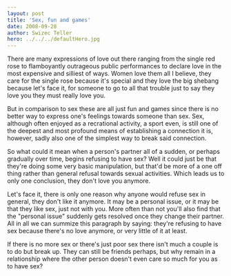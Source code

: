 ```yaml
---
layout: post
title: 'Sex, fun and games'
date: 2008-09-28
author: Swizec Teller
hero: ../../../defaultHero.jpg
---
```

There are many expressions of love out there ranging from the single red rose to flamboyantly outrageous public performances to declare love in the most expensive and silliest of ways. Women love them all I believe, they care for the single rose because it's special and they love the big shebang because let's face it, for someone to go to all that trouble just to say they love you they must really love you.

But in comparison to sex these are all just fun and games since there is no better way to express one's feelings towards someone than sex. Sex, although often enjoyed as a recrational activity, a sport even, is still one of the deepest and most profound means of establishing a connection it is, however, sadly also one of the simplest way to break said connection.

So what could it mean when a person's partner all of a sudden, or perhaps gradually over time, begins refusing to have sex? Well it could just be that they're doing some very basic manipulation, but that'd be more of a one off thing rather than general refusal towards sexual activities. Which leads us to only one conclusion, they don't love you anymore.

Let's face it, there is only one reason why anyone would refuse sex in general, they don't like it anymore. It may be a personal issue, or it may be that they like sex, just not with you. More often than not you'll also find that the "personal issue" suddenly gets resolved once they change their partner. All in all we can summize this paragraph by saying: they're refusing to have sex because there's no love anymore, or very little of it at least.

If there is no more sex or there's just poor sex there isn't much a couple is to do but break up. They can still be friends perhaps, but why remain in a relationship where the other person doesn't even care so much for you as to have sex?
